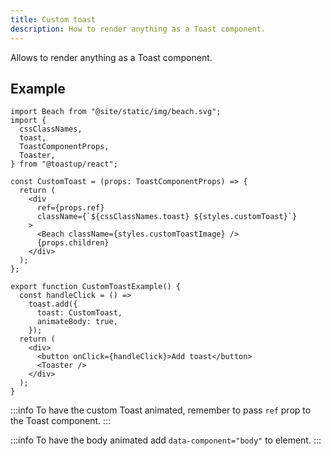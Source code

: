 ```yaml
---
title: Custom toast
description: How to render anything as a Toast component.
---
```


Allows to render anything as a Toast component.


<CustomToastExample />

## Example

```tsx
import Beach from "@site/static/img/beach.svg";
import {
  cssClassNames,
  toast,
  ToastComponentProps,
  Toaster,
} from "@toastup/react";

const CustomToast = (props: ToastComponentProps) => {
  return (
    <div
      ref={props.ref}
      className={`${cssClassNames.toast} ${styles.customToast}`}
    >
      <Beach className={styles.customToastImage} />
      {props.children}
    </div>
  );
};

export function CustomToastExample() {
  const handleClick = () =>
    toast.add({
      toast: CustomToast,
      animateBody: true,
    });
  return (
    <div>
      <button onClick={handleClick}>Add toast</button>
      <Toaster />
    </div>
  );
}
```

:::info
To have the custom Toast animated, remember to pass `ref` prop to the Toast component.
:::

:::info
To have the body animated add `data-component="body"` to element.
:::


<Blob1 />
